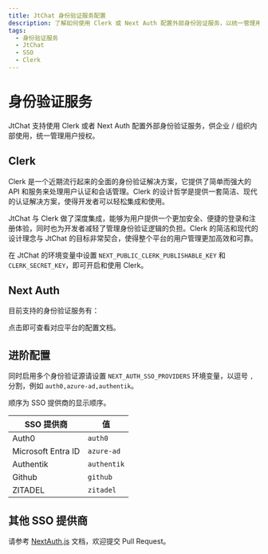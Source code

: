 ```yaml
---
title: JtChat 身份验证服务配置
description: 了解如何使用 Clerk 或 Next Auth 配置外部身份验证服务，以统一管理用户授权。支持的身份验证服务包括 Auth0、 Azure ID 等。
tags:
  - 身份验证服务
  - JtChat
  - SSO
  - Clerk
---
```


# 身份验证服务

JtChat 支持使用 Clerk 或者 Next Auth 配置外部身份验证服务，供企业 / 组织内部使用，统一管理用户授权。

## Clerk

Clerk 是一个近期流行起来的全面的身份验证解决方案，它提供了简单而强大的 API 和服务来处理用户认证和会话管理。Clerk 的设计哲学是提供一套简洁、现代的认证解决方案，使得开发者可以轻松集成和使用。

JtChat 与 Clerk 做了深度集成，能够为用户提供一个更加安全、便捷的登录和注册体验，同时也为开发者减轻了管理身份验证逻辑的负担。Clerk 的简洁和现代的设计理念与 JtChat 的目标非常契合，使得整个平台的用户管理更加高效和可靠。

在 JtChat 的环境变量中设置 `NEXT_PUBLIC_CLERK_PUBLISHABLE_KEY` 和 `CLERK_SECRET_KEY`，即可开启和使用 Clerk。

## Next Auth

目前支持的身份验证服务有：

<Cards>
  <Card href={'/zh/docs/self-hosting/advanced/sso-providers/auth0'} title={'Auth0'} />
  <Card
    href={'/zh/docs/self-hosting/advanced/sso-providers/microsoft-entra-id'}
    title={'Microsoft Entra ID'}
  />
  <Card href={'/zh/docs/self-hosting/advanced/sso-providers/authentik'} title={'Authentik'} />
  <Card href={'/zh/docs/self-hosting/advanced/sso-providers/github'} title={'Github'} />
  <Card href={'/zh/docs/self-hosting/advanced/sso-providers/zitadel'} title={'ZITADEL'} />
</Cards>

点击即可查看对应平台的配置文档。

## 进阶配置

同时启用多个身份验证源请设置 `NEXT_AUTH_SSO_PROVIDERS` 环境变量，以逗号 `,` 分割，例如 `auth0,azure-ad,authentik`。

顺序为 SSO 提供商的显示顺序。

| SSO 提供商         | 值          |
| ------------------ | ----------- |
| Auth0              | `auth0`     |
| Microsoft Entra ID | `azure-ad`  |
| Authentik          | `authentik` |
| Github             | `github`    |
| ZITADEL            | `zitadel`   |

## 其他 SSO 提供商

请参考 [NextAuth.js](https://next-auth.js.org/providers) 文档，欢迎提交 Pull Request。
